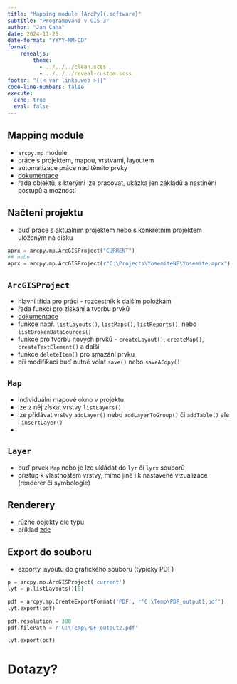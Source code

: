 ```yaml
---
title: "Mapping module [ArcPy]{.software}"
subtitle: "Programování v GIS 3"
author: "Jan Caha"
date: 2024-11-25
date-format: "YYYY-MM-DD"
format: 
    revealjs:
        theme: 
          - ../../../clean.scss 
          - ../../../reveal-custom.scss
footer: "{{< var links.web >}}"
code-line-numbers: false
execute:
  echo: true
  eval: false
---
```


## Mapping module

- `arcpy.mp` module
- práce s projektem, mapou, vrstvami, layoutem
- automatizace práce nad těmito prvky
- [dokumentace](https://pro.arcgis.com/en/pro-app/latest/arcpy/mapping/introduction-to-arcpy-mp.htm)
- řada objektů, s kterými lze pracovat, ukázka jen základů a nastínění postupů a možností 

## Načtení projektu

- buď práce s aktuálním projektem nebo s konkrétním projektem uloženým na disku

```python
aprx = arcpy.mp.ArcGISProject("CURRENT")
## nebo
aprx = arcpy.mp.ArcGISProject(r"C:\Projects\YosemiteNP\Yosemite.aprx")
```

## `ArcGISProject`

- hlavní třída pro práci - rozcestník k dalším položkám
- řada funkcí pro získání a tvorbu prvků
- [dokumentace](https://pro.arcgis.com/en/pro-app/latest/arcpy/mapping/arcgisproject-class.htm)
- funkce např. `listLayouts()`, `listMaps()`, `listReports()`, nebo `listBrokenDataSources()`
- funkce pro tvorbu nových prvků - `createLayout()`, `createMap()`, `createTextElement()` a další
- funkce `deleteItem()` pro smazání prvku
- při modifikaci buď nutné volat `save()` nebo `saveACopy()`

## `Map`

- individuální mapové okno v projektu
- lze z něj získat vrstvy `listLayers()`
- lze přidávat vrstvy `addLayer()` nebo `addLayerToGroup()` či `addTable()` ale i `insertLayer()`
- 

## `Layer`

- buď prvek `Map` nebo je lze ukládat do `lyr` či `lyrx` souborů
- přistup k vlastnostem vrstvy, mimo jiné i k nastavené vizualizace (renderer či symbologie)

## Renderery

- různé objekty dle typu
- příklad [zde](https://pro.arcgis.com/en/pro-app/latest/arcpy/mapping/graduatedsymbolsrenderer-class.htm)

## Export do souboru

- exporty layoutu do grafického souboru (typicky PDF)

```python
p = arcpy.mp.ArcGISProject('current')
lyt = p.listLayouts()[0]

pdf = arcpy.mp.CreateExportFormat('PDF', r'C:\Temp\PDF_output1.pdf')
lyt.export(pdf) 

pdf.resolution = 300
pdf.filePath = r'C:\Temp\PDF_output2.pdf'  

lyt.export(pdf)
```

# Dotazy?{.center} 